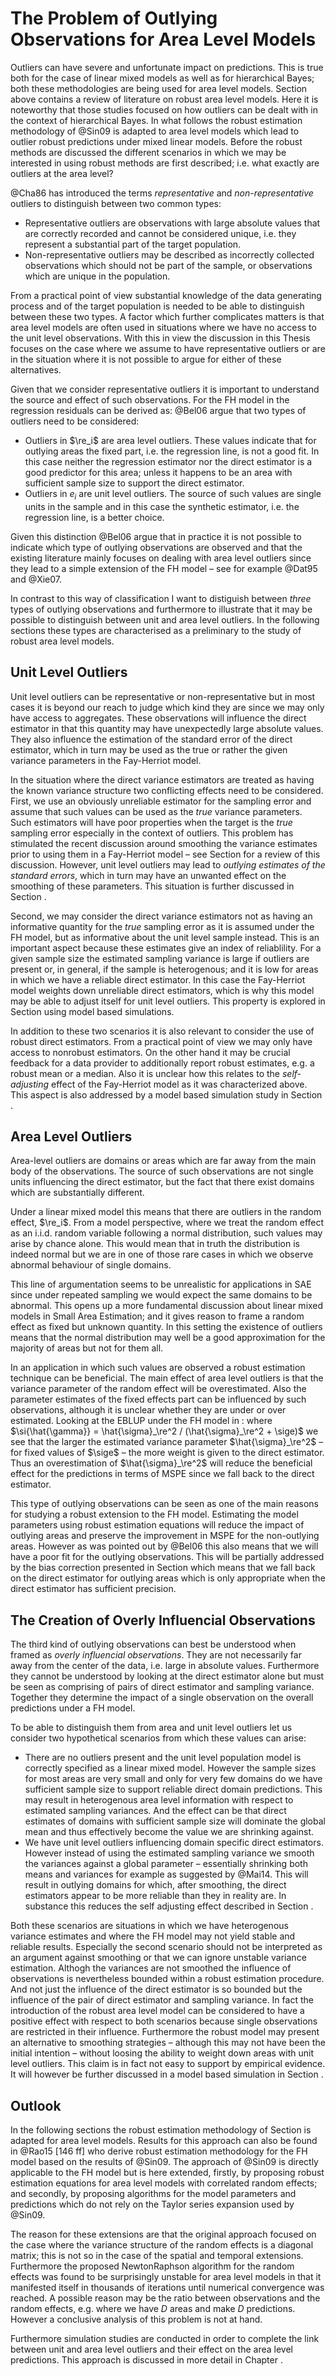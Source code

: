 # The Problem of Outlying Observations for Area Level Models

\label{sec:rfh_framework}

Outliers can have severe and unfortunate impact on predictions. This is true
both for the case of linear mixed models as well as for hierarchical Bayes; both
these methodologies are being used for area level models. Section
\ref{sec:robustdiscussion} above contains a review of literature on robust area
level models. Here it is noteworthy that those studies focused on how outliers
can be dealt with in the context of hierarchical Bayes. In what follows the
robust estimation methodology of @Sin09 is adapted to area level models which
lead to outlier robust predictions under mixed linear models. Before the robust
methods are discussed the different scenarios in which we may be interested in
using robust methods are first described; i.e. what exactly are outliers at the
area level?

@Cha86 has introduced the terms *representative* and *non-representative*
  outliers to distinguish between two common types:

- Representative outliers are observations with large absolute values that are
correctly recorded and cannot be considered unique, i.e. they represent a
substantial part of the target population.
- Non-representative outliers may be described as incorrectly collected 
observations which should not be part of the sample, or observations which are
unique in the population.

\noindent From a practical point of view substantial knowledge of the data
generating process and of the target population is needed to be able to
distinguish between these two types. A factor which further complicates matters
is that area level models are often used in situations where we have no access
to the unit level observations. With this in view the discussion in this Thesis
focuses on the case where we assume to have representative outliers or are in
the situation where it is not possible to argue for either of these
alternatives.

Given that we consider representative outliers it is important to understand the
source and effect of such observations. For the FH model in \eq{eq:fh} the
regression residuals can be derived as:
\empty{
\begin{align*}
\tilde{y}_i - \si{\mat{x}}^\top \pmat\beta =  \re_i + e_i.
\end{align*}
}@Bel06 argue that two types of outliers need to be considered:

- Outliers in $\re_i$ are area level outliers. These values indicate that for
outlying areas the fixed part, i.e. the regression line, is not a good fit. In
this case neither the regression estimator nor the direct estimator is a good
predictor for this area; unless it happens to be an area with sufficient sample
size to support the direct estimator.
- Outliers in $e_i$ are unit level outliers. The source of such values are
single units in the sample and in this case the synthetic estimator, i.e. the
regression line, is a better choice.

\noindent Given this distinction @Bel06 argue that in practice it is not
possible to indicate which type of outlying observations are observed and that
the existing literature mainly focuses on dealing with area level outliers since
they lead to a simple extension of the FH model -- see for example @Dat95 and
@Xie07.

In contrast to this way of classification I want to distiguish between *three* 
types of outlying observations and furthermore to illustrate that it may be 
possible to distinguish between unit and area level outliers. In the following 
sections these types are characterised as a preliminary to the study of robust
area level models.


## Unit Level Outliers
\label{sec:unit-level-outliers}

Unit level outliers can be representative or non-representative but in most
cases it is beyond our reach to judge which kind they are since we may only have
access to aggregates. These observations will influence the direct estimator in
that this quantity may have unexpectedly large absolute values. They also 
influence the estimation of the standard error of the direct estimator, which in 
turn may be used as the true or rather the given variance parameters in the 
Fay-Herriot model.

In the situation where the direct variance estimators are treated as having the
known variance structure two conflicting effects need to be considered. First,
we use an obviously unreliable estimator for the sampling error and assume that
such values can be used as the *true* variance parameters. Such estimators will
have poor properties when the target is the *true* sampling error especially in
the context of outliers. This problem has stimulated the recent discussion
around smoothing the variance estimates prior to using them in a Fay-Herriot
model -- see Section \ref{sec:theory_sae_fh_mspe} for a review of this
discussion. However, unit level outliers may lead to *outlying estimates of the
standard errors*, which in turn may have an unwanted effect on the smoothing of
these parameters. This situation is further discussed in Section
\ref{sec:overly-influencial-observations}.

Second, we may consider the direct variance estimators not as having an
informative quantity for the *true* sampling error as it is assumed under the FH
model, but as informative about the unit level sample instead. This is an
important aspect because these estimates give an index of reliablility. For a
given sample size the estimated sampling variance is large if outliers are
present or, in general, if the sample is heterogenous; and it is low for areas
in which we have a reliable direct estimator. In this case the Fay-Herriot model
weights down unreliable direct estimators, which is why this model may be able
to adjust itself for unit level outliers. This property is explored in Section
\ref{sec:results_unit} using model based simulations.

In addition to these two scenarios it is also relevant to consider the use of 
robust direct estimators. From a practical point of view we may only have access
to non\hyp{}robust estimators. On the other hand it may be crucial feedback for
a data provider to additionally report robust estimates, e.g. a robust mean or a
median. Also it is unclear how this relates to the *self-adjusting* effect of 
the Fay-Herriot model as it was characterized above. This aspect is also 
addressed by a model based simulation study in Section \ref{sec:results_unit}.


## Area Level Outliers
\label{sec:area-level-outliers}

Area-level outliers are domains or areas which are far away from the main body
of the observations. The source of such observations are not single units
influencing the direct estimator, but the fact that there exist domains which
are substantially different.

Under a linear mixed model this means that there are outliers in the random 
effect, $\re_i$. From a model perspective, where we treat the random effect as
an i.i.d. random variable following a normal distribution, such values may arise
by chance alone. This would mean that in truth the distribution is indeed normal
but we are in one of those rare cases in which we observe abnormal behaviour of 
single domains.

This line of argumentation seems to be unrealistic for applications in SAE since
under repeated sampling we would expect the same domains to be abnormal. This 
opens up a more fundamental discussion about linear mixed models in Small Area 
Estimation; and it gives reason to frame a random effect as fixed but unknown 
quantity. In this setting the existence of outliers means that the normal 
distribution may well be a good approximation for the majority of areas but not 
for them all.

In an application in which such values are observed a robust estimation 
technique can be beneficial. The main effect of area level outliers is that the 
variance parameter of the random effect will be overestimated. Also the
parameter estimates of the fixed effects part can be influenced by such
observations, although it is unclear whether they are under or over estimated.
Looking at the EBLUP under the FH model in \eq{eq:fheblup}:
\empty{
\begin{align*}
\hat{\theta}_i^{FH} = 
\gamma_i\tilde{y}_i + (1 - \gamma_i)\si{\mat{x}}^\top\hat{\pmat\beta}
\end{align*}
}where $\si{\hat{\gamma}} = \hat{\sigma}_\re^2 / (\hat{\sigma}_\re^2 + \sige)$
we see that the larger the estimated variance parameter $\hat{\sigma}_\re^2$ --
for fixed values of $\sige$ -- the more weight is given to the direct estimator.
Thus an overestimation of $\hat{\sigma}_\re^2$ will reduce the beneficial effect
for the predictions in terms of MSPE since we fall back to the direct estimator.

This type of outlying observations can be seen as one of the main reasons for 
studying a robust extension to the FH model. Estimating the model parameters 
using robust estimation equations will reduce the impact of outlying areas and 
preserve the improvement in MSPE for the non-outlying areas. However as was 
pointed out by @Bel06 this also means that we will have a poor fit for the 
outlying observations. This will be partially addressed by the bias correction 
presented in Section \ref{sec:rfhbiascorrection} which means that we fall back
on the direct estimator for outlying areas which is only appropriate when the
direct estimator has sufficient precision.


## The Creation of Overly Influencial Observations
\label{sec:overly-influencial-observations}

The third kind of outlying observations can best be understood when framed as 
*overly influencial observations*. They are not necessarily far away from the 
center of the data, i.e. large in absolute values. Furthermore they cannot be 
understood by looking at the direct estimator alone but must be seen as
comprising of pairs of direct estimator and sampling variance. Together they
determine the impact of a single observation on the overall predictions under a
FH model.

To be able to distinguish them from area and unit level outliers let us consider
two hypothetical scenarios from which these values can arise:

- There are no outliers present and the unit level population model is correctly
specified as a linear mixed model. However the sample sizes for most areas are
very small and only for very few domains do we have sufficient sample size to
support reliable direct domain predictions. This may result in heterogenous area
level information with respect to estimated sampling variances. And the effect
can be that direct estimates of domains with sufficient sample size will
dominate the global mean and thus effectively become the value we are shrinking
against. 
- We have unit level outliers influencing domain specific direct estimators. 
However instead of using the estimated sampling variance we smooth the variances
against a global parameter -- essentially shrinking both means and variances for
example as suggested by @Mai14. This will result in outlying domains for which, 
after smoothing, the direct estimators appear to be more reliable than they in
reality are. In substance this reduces the self adjusting effect described in 
Section \ref{sec:unit-level-outliers}.

Both these scenarios are situations in which we have heterogenous variance 
estimates and where the FH model may not yield stable and reliable results. 
Especially the second scenario should not be interpreted as an argument against 
smoothing or that we can ignore unstable variance estimation. Althogh the 
variances are not smoothed the influence of observations is nevertheless bounded
within a robust estimation procedure. And not just the influence of the direct 
estimator is so bounded but the influence of the pair of direct estimator and 
sampling variance. In fact the introduction of the robust area level model can 
be considered to have a positive effect with respect to both scenarios because 
single observations are restricted in their influence. Furthermore the robust 
model may present an alternative to smoothing strategies -- although this may 
not have been the initial intention -- without loosing the ability to weight 
down areas with unit level outliers. This claim is in fact not easy to support
by empirical evidence. It will however be further discussed in a model based
simulation in Section \ref{sec:results_unit}.

## Outlook

In the following sections the robust estimation methodology of Section
\ref{sec:robustee} is adapted for area level models. Results for this approach
can also be found in @Rao15[146 ff] who derive robust estimation methodology for
the FH model based on the results of @Sin09. The approach of @Sin09 is directly
applicable to the FH model but is here extended, firstly, by proposing robust
estimation equations for area level models with correlated random effects; and
secondly, by proposing algorithms for the model parameters and predictions which
do not rely on the Taylor series expansion used by @Sin09.

The reason for these extensions are that the original approach focused on the 
case where the variance structure of the random effects is a diagonal matrix; 
this is not so in the case of the spatial and temporal extensions. Furthermore
the proposed Newton\hyp{}Raphson algorithm for the random effects was found to
be surprisingly unstable for area level models in that it manifested itself in 
thousands of iterations until numerical convergence was reached. A possible 
reason may be the ratio between observations and the random effects, e.g. where
we have $D$ areas and make $D$ predictions. However a conclusive analysis of
this problem is not at hand.

Furthermore simulation studies are conducted in order to complete the link 
between unit and area level outliers and their effect on the area level 
predictions. This approach is discussed in more detail in Chapter
\ref{chap:results_model_based}.
